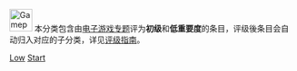 [[Image:Gamepad.svg|40px]] 本分类包含由[[Wikipedia:电子游戏专题|电子游戏专题]]评为'''初级'''和'''低重要度'''的条目，评级後条目会自动归入对应的子分类，详见[[Wikipedia:电子游戏专题/评级|评级指南]]。

[[Category:初级电子游戏条目|Low]]
[[Category:低重要度电子游戏条目|Start]]